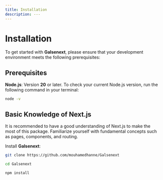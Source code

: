 ```yaml
---
title: Installation
description: ---
---
```


# Installation

To get started with **Galsenext**, please ensure that your development environment meets the following prerequisites:

## Prerequisites

**Node.js**: Version **20** or later. To check your current Node.js version, run the following command in your terminal:

```bash
node -v
```

## Basic Knowledge of Next.js

It is recommended to have a good understanding of Next.js to make the most of this package. Familiarize yourself with fundamental concepts such as pages, components, and routing.

Install **Galsenext**:

```bash
git clone https://github.com/mouhamedhanne/Galsenext

cd Galsenext

npm install
```
